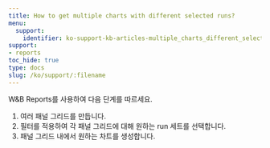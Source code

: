 ```yaml
---
title: How to get multiple charts with different selected runs?
menu:
  support:
    identifier: ko-support-kb-articles-multiple_charts_different_selected_runs
support:
- reports
toc_hide: true
type: docs
slug: /ko/support/:filename
---
```


W&B Reports를 사용하여 다음 단계를 따르세요.

1. 여러 패널 그리드를 만듭니다.
2. 필터를 적용하여 각 패널 그리드에 대해 원하는 run 세트를 선택합니다.
3. 패널 그리드 내에서 원하는 차트를 생성합니다.
